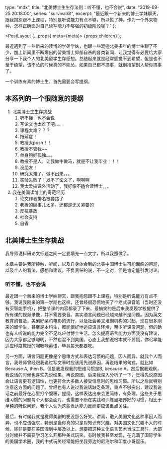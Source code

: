   type: "mdx",
  title: "北美博士生生存法则：听不懂，也不会说",
  date: "2019-09-25 20:18:00",
  series: "survivalkit",
  excerpt: "最近跟一个新来的博士学妹聊天，跟我抱怨跟不上课程，特别是听说能力有点不够，所以慌了神。作为一个外来物种，怎样正确面对自己读写能力不够强的初级阶段呢？"
};


  <PostLayout {...props} meta={meta}>
    {props.children}
  </PostLayout>
);

最近遇到了一些新来的读博的学弟学妹，也跟一些混迹北美多年的博士生聊了不少，加上新闻里不断爆出的留美博士抑郁自杀的各类新闻，让我觉得有必要给大家分享一下我个人的北美留学生存感想。总结起来就是经常感觉不到希望，但是也不至于绝望，该不怂的时候真的不能怂，如果自己都不搞事，就别指望别人帮你搞事了。

一个训练有素的博士生，首先需要会写提纲。

## 本系列的一个很随意的提纲

1. 北美博士生生存挑战
    1. 听不懂，也不会说
    2. 写论文也太难了吧。。。
    3. 课程太难？？？
    4. 拖延症！
    5. 教授太push！！
    6. 教授不管我~~
    7. 单身狗好孤独。。。
    8. 教授不是人，让我做牛做马，就是不让我毕业！！！
    9. 没朋友！
    10. 研究太难了，做不出来。。。
    11. 实验失败了！发不了论文了，啊啊啊
    12. 我太爱搞课外活动了，我好像不适合读博士。。。
2. 我在美国读博士的奇葩经历
    1. 论文作者排名被套路了
    2. 老板的破事儿太多，还都是无关紧要的
    3. 反抗暴政
    4. 社会支持
    5. 自省

## 北美博士生生存挑战

我导师说科研论文标题之间一定要填充一点文字，所以我照做了。

本章主要讲我所接触，听闻，以及自身体会到的北美中国博士生可能面临的问题，以及个人的看法，感想和建议。不负责任的说，不一定对，但是肯定能引发讨论。

### 听不懂，也不会说

最近跟一个新来的博士学妹聊天，跟我抱怨跟不上课程，特别是听说能力有点不够。我说我刚来的第一学期也这样，还曾经很恐慌地买了个老式录音笔（当时还没有买智能手机），把整节课的内容都录了下来。最搞笑的是后来我发现学校提供了所有课的视频录像，并不需要录音。其实语言问题已经越来越不是问题。因为英文教育的普及，美剧好莱坞电影的流行，以及社会英文培训机构的兴起，现在很多刚来的留学生，甚至是本科生，都能很好地适应语言环境，至少听课没问题。但的确也有人听说的能力完全不足以应付博士生活。怎么提高语言能力方面我没有建议，因为大家都足够聪明，不然也混不到美国。心态上我想说根本就不要慌，你迟早能适应印度教授的咖喱味英语，毕竟每天都要吃。

另一方面，语言问题更像是个思维方式和表达习惯的问题，因人而异。就我个人而言，我导师曾经跟我说过写文章时应该用先说原因，再说结果的句式。就比如Because A, then B。但是我发现我的思维习惯是B, because A。然后据我观察，我说话的时候也喜欢先说结果，再说原因。后来我深入分析了一下，觉得先说原因会让语言更有逻辑性，也更符合大多数人接受信息时的思维习惯。所以之后就特别注意这方面的问题了。曾经也有人说过我说话缺乏条理，重点不够突出，建议我说话之前最好在心里打个腹稿，提纲，这样表达出来会更简练，有条理。这些关于思维习惯的问题每个人都会面对，也需要不断在实践和训练里培养好的习惯，相比于单纯的听说问题，我个人认为这些表达能力反而更应该重点关注。

最后，有时候我就是觉得美剧的梗没那么好笑。讲真，融入美国文化这种事因人而异，也不应该强求，特别是当你真的只是对知识有兴趣，对美国文化兴趣不大的时候。除非是要在美国混到中层及以上，想要把这种文化语言艺术当成工具时，大部分时候并不需要学习怎么开那种美式玩笑。有时候我甚至发现，在充满了国际学生的美国学术圈，我的中式玩笑经常能把坐我旁边的尼泊尔和印度小哥逗乐。